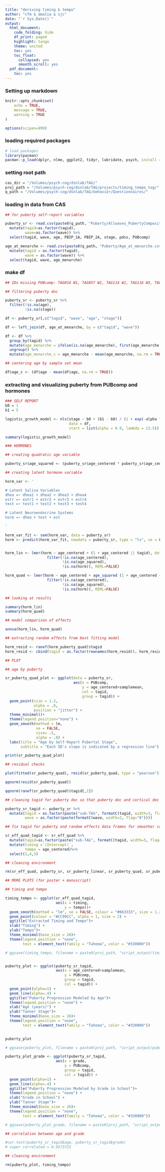 ```yaml
---
title: "deriving timing & tempo"
author: "cfm & amalia & sjc"
date: "`r Sys.Date()`"
output:
  html_document:
    code_folding: hide
    df_print: paged
    highlight: tango
    theme: united
    toc: yes
    toc_float:
      collapsed: yes
      smooth_scroll: yes
  pdf_document:
    toc: yes
---
```


### Setting up markdown {.tabset}

```r
knitr::opts_chunk$set(
	echo = TRUE,
	message = TRUE,
	warning = TRUE
)

options(scipen=999)
```

### loading required packages

```r
# load packages
library(pacman)
pacman::p_load(dplyr, nlme, ggplot2, tidyr, lubridate, psych, install = TRUE)
```

### setting root path

```r

cas_dir = "/Volumes/psych-cog/dsnlab/TAG/"
proj_path = "/Volumes/psych-cog/dsnlab/TAG/projects/timing_tempo_tag/"
q_path = "/Volumes/psych-cog/dsnlab/TAG/behavior/Questionnaires/"

```

### loading in data from CAS 

```r

## for puberty self-report variables 

puberty_sr <- read.csv(paste0(q_path, "Puberty/Allwaves_PubertyComposite_updated.csv")) %>%
  mutate(tagid=as.factor(tagid),
         wave=as.factor(wave)) %>%
  select(tagid, wave, age, PBIP_1A, PBIP_2A, stage, pdss, PUBcomp)

age_at_menarche <- read.csv(paste0(q_path, "Puberty/Age_at_menarche.csv")) %>% 
  mutate(tagid = as.factor(tagid),
         wave = as.factor(wave)) %>% 
  select(tagid, wave, age_menarche)

```
### make df

```r

## IDs missing PUBcomp: TAG014 W1, TAG057 W1, TAG114 W1, TAG116 W3, TAG130 W1, TAG141 W1

## filtering puberty doc 

puberty_sr <- puberty_sr %>% 
  filter(!is.na(age),
         !is.na(stage))

df <- puberty_sr[,c("tagid", "wave", "age", "stage")]

df <- left_join(df, age_at_menarche, by = c("tagid", "wave"))

df <- df %>%
  group_by(tagid) %>%
  mutate(age_menarche = ifelse(is.na(age_menarche), first(age_menarche, na_rm = TRUE), age_menarche)) %>%
  ungroup() %>% 
  mutate(age_menarche_c = age_menarche - mean(age_menarche, na.rm = TRUE))

## centering age by sample set mean

df$age_c <- (df$age - mean(df$age, na.rm = TRUE))

```

### extracting and visualizing puberty from PUBcomp and hormones

```r

### SELF REPORT 
b0 = 1
b1 = 5

logistic_growth_model <- nls(stage ~ b0 + (b1 - b0) / (1 + exp(-alpha * (age - lambda))),
                             data = df,
                             start = list(alpha = 0.9, lambda = 13.5))

summary(logistic_growth_model)


```

```r

### HORMONES 

## creating quadratic age variable 

puberty_sr$age_squared <- (puberty_sr$age_centered * puberty_sr$age_centered)

## creating latent hormone variable 

horm_var <- '

# Latent Saliva Variables
dhea =~ dhea1 + dhea2 + dhea3 + dhea4
estr =~ estr1 + estr2 + estr3 + estr4
test =~ test1 + test2 + test3 + test4

# Latent Neuroendocrine Systems
horm =~ dhea + test + est

'

horm_var_fit <- sem(horm_var, data = puberty_sr)
horm <- predict(horm_var_fit, newdata = puberty_sr, type = "lv", se = FALSE)


horm_lin <- lmer(horm ~ age_centered + (1 + age_centered || tagid), data = puberty_sr  %>% 
                   filter(!is.na(age_centered),
                          !is.na(age_squared),
                          !is.na(horm)), REML=FALSE)

horm_quad <- lmer(horm ~ age_centered + age_squared (1 + age_centered + age_squared || tagid), data = puberty_sr  %>% 
                   filter(!is.na(age_centered),
                          !is.na(age_squared),
                          !is.na(horm)), REML=FALSE)

## looking at results 

summary(horm_lin)
summary(horm_quad)

## model comparison of effects

anova(horm_lin, horm_quad)

## extracting random effects from best fitting model 

horm_resid <- ranef(horm_puberty_quad)$tagid
horm_resid <- cbind(tagid = as.factor(rownames(horm_resid)), horm_resid)

```

```r

## PLOT 

## age by puberty 

sr_puberty_quad_plot <- ggplot(data = puberty_sr,
                               aes(x = PUBcomp,
                                   y = age_centered+samplemean,
                                   col = tagid, 
                                   group = tagid)) +
  geom_point(size = 1.2,
             alpha = .8, 
             position = "jitter") +
  theme_minimal()+
  theme(legend.position="none") +
  geom_smooth(method = lm, 
              se = FALSE,
              size= .5,
              alpha = .8) + 
  labs(title = "Age by Self-Report Pubertal Stage",
       subtitle = "Each ID's slope is indicated by a regression line")

print(sr_puberty_quad_plot)

## residual checks 

plot(fitted(sr_puberty_quad), resid(sr_puberty_quad, type = "pearson"))

qqnorm(resid(sr_puberty_quad))

qqnorm(ranef(sr_puberty_quad)$tagid[,1])

## cleaning tagid for puberty doc so that puberty doc and cortical doc will have same subjects 

puberty_sr_tagid <- puberty_sr %>% 
  mutate(tagid = as.factor(paste("sub-TAG", formatC(tagid, width=3, flag="0"), sep = "")),
         wave = as.factor(paste(formatC(wave, width=2, flag="0"))))

## fix tagid for puberty and random effects data frames for smoother combining of data frames

sr_eff_quad_tagid <- sr_eff_quad %>% 
  mutate(tagid=as.factor(paste("sub-TAG", formatC(tagid, width=3, flag="0"), sep = ""))) %>%
  mutate(timing =`(Intercept)`,
         tempo = age_centered)%>%
  select(1,4,5)

## cleaning environment 

rm(sr_eff_quad, puberty_sr, sr_puberty_linear, sr_puberty_quad, sr_puberty_quad_plot)

## MORE PLOTS (for poster + manuscript)

## timing and tempo 

timing_tempo <- ggplot(sr_eff_quad_tagid, 
                       aes(x = timing,
                           y = tempo))+
  geom_smooth(method = "lm", se = FALSE, colour = "#663333", size = 1.2) +
  geom_point(colour = "#CC99CC", alpha = 1, size = 2) +
  ggtitle("Extracted Timing and Tempo")+
  xlab("Timing") +
  ylab("Tempo")+
  theme_minimal(base_size = 26)+
  theme(legend.position = "none",
        text = element_text(family = "Tahoma", color = "#330000"))

# ggsave(timing_tempo, filename = paste0(proj_path, "script_output/timing_tempo.png"), width=8, height=8, units='in', dpi=300, bg = "transparent")


puberty_plot <- ggplot(puberty_sr_tagid,
                       aes(x = age_centered+samplemean,
                           y = PUBcomp, 
                           group = tagid, 
                           col = tagid)) +
  geom_point(alpha=1) +
  geom_line(alpha=.4) +
  ggtitle("Puberty Progression Modeled by Age")+
  theme(legend.position = "none") +
  xlab("Age (years)") +
  ylab("Tanner Stage")+
  theme_minimal(base_size = 26)+
  theme(legend.position = "none",
        text = element_text(family = "Tahoma", color = "#330000"))
  

puberty_plot

# ggsave(puberty_plot, filename = paste0(proj_path, "script_output/puberty_by_age.png"), width=8, height=8, units='in', dpi=300, bg = "transparent")

puberty_plot_grade <- ggplot(puberty_sr_tagid,
                       aes(x = grade,
                           y = PUBcomp, 
                           group = tagid, 
                           col = tagid)) +
  geom_point(alpha=1) +
  geom_line(alpha=.4) +
  ggtitle("Puberty Progression Modeled by Grade in School")+
  theme(legend.position = "none") +
  xlab("Grade in School") +
  ylab("Tanner Stage")+
  theme_minimal(base_size = 26)+
  theme(legend.position = "none",
        text = element_text(family = "Tahoma", color = "#330000"))

# ggsave(puberty_plot_grade, filename = paste0(proj_path, "script_output/puberty_by_grade.png"), width=8, height=8, units='in', dpi=300, bg = "transparent")

## correlation between age and grade 

#cor.test(puberty_sr_tagid$age, puberty_sr_tagid$grade)
# super correlated = 0.9573725

## cleaning environment 

rm(puberty_plot, timing_tempo)

```

